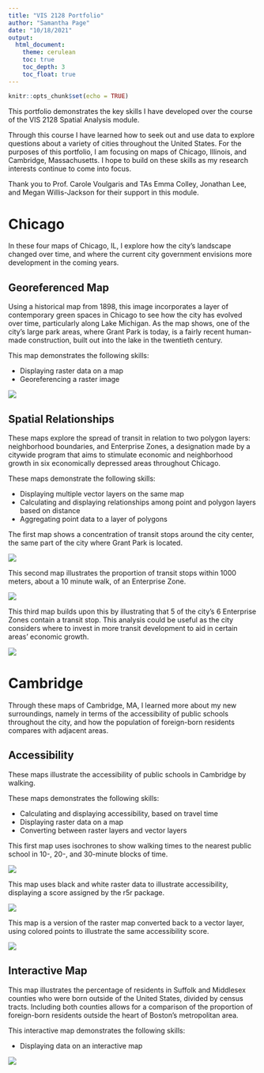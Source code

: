 ```yaml
---
title: "VIS 2128 Portfolio"
author: "Samantha Page"
date: "10/18/2021"
output: 
  html_document:
    theme: cerulean
    toc: true
    toc_depth: 3
    toc_float: true
---
```


```r
knitr::opts_chunk$set(echo = TRUE)
```

This portfolio demonstrates the key skills I have developed over the course of the VIS 2128 Spatial Analysis module. 

Through this course I have learned how to seek out and use data to explore questions about a variety of cities throughout the United States. For the purposes of this portfolio, I am focusing on maps of Chicago, Illinois, and Cambridge, Massachusetts. I hope to build on these skills as my research interests continue to come into focus. 

Thank you to Prof. Carole Voulgaris and TAs Emma Colley, Jonathan Lee, and Megan Willis-Jackson for their support in this module.  

# Chicago
In these four maps of Chicago, IL, I explore how the city's landscape changed over time, and where the current city government envisions more development in the coming years. 

## Georeferenced Map

Using a historical map from 1898, this image incorporates a layer of contemporary green spaces in Chicago to see how the city has evolved over time, particularly along Lake Michigan. As the map shows, one of the city's large park areas, where Grant Park is today, is a fairly recent human-made construction, built out into the lake in the twentieth century. 

This map demonstrates the following skills:

* Displaying raster data on a map
* Georeferencing a raster image

[![](thumbnails/georeference.png)](https://spage17.github.io/vis2128_portfolio/fullsize/georeference.pdf){target="_blank"}


## Spatial Relationships

These maps explore the spread of transit in relation to two polygon layers: neighborhood boundaries, and Enterprise Zones, a designation made by a citywide program that aims to stimulate economic and neighborhood growth in six economically depressed areas throughout Chicago. 

These maps demonstrate the following skills: 

* Displaying multiple vector layers on the same map
* Calculating and displaying relationships among point and polygon layers based on distance
* Aggregating point data to a layer of polygons


The first map shows a concentration of transit stops around the city center, the same part of the city where Grant Park is located.

[![](thumbnails/chicago2.jpg)](https://spage17.github.io/vis2128_portfolio/fullsize/chicago2.pdf){target="_blank"}

This second map illustrates the proportion of transit stops within 1000 meters, about a 10 minute walk, of an Enterprise Zone.

[![](thumbnails/chicago1.jpg)](https://spage17.github.io/vis2128_portfolio/fullsize/chicago1.pdf){target="_blank"}

This third map builds upon this by illustrating that 5 of the city's 6 Enterprise Zones contain a transit stop. This analysis could be useful as the city considers where to invest in more transit development to aid in certain areas' economic growth. 

[![](thumbnails/chicago3.jpg)](https://spage17.github.io/vis2128_portfolio/fullsize/chicago3.pdf){target="_blank"}


# Cambridge
Through these maps of Cambridge, MA, I learned more about my new surroundings, namely in terms of the accessibility of public schools throughout the city, and how the population of foreign-born residents compares with adjacent areas. 

## Accessibility

These maps illustrate the accessibility of public schools in Cambridge by walking. 

These maps demonstrates the following skills:

* Calculating and displaying accessibility, based on travel time
* Displaying raster data on a map
* Converting between raster layers and vector layers


This first map uses isochrones to show walking times to the nearest public school in 10-, 20-, and 30-minute blocks of time. 

[![](thumbnails/cambridge_iso.jpg)](https://spage17.github.io/vis2128_portfolio/fullsize/cambridge_iso.pdf){target="_blank"}

This map uses black and white raster data to illustrate accessibility, displaying a score assigned by the r5r package. 

[![](thumbnails/access_raster_p.jpg)](https://spage17.github.io/vis2128_portfolio/fullsize/access_raster_p.pdf){target="_blank"}

This map is a version of the raster map converted back to a vector layer, using colored points to illustrate the same accessibility score. 

[![](thumbnails/cambridge_access_points.jpg)](https://spage17.github.io/vis2128_portfolio/fullsize/cambridge_access_points.pdf){target="_blank"}


## Interactive Map

This map illustrates the percentage of residents in Suffolk and Middlesex counties who were born outside of the United States, divided by census tracts. Including both counties allows for a comparison of the proportion of foreign-born residents outside the heart of Boston's metropolitan area. 

This interactive map demonstrates the following skills: 

* Displaying data on an interactive map

[![](thumbnails/interactive.jpg)](https://spage17.github.io/vis2128_portfolio/fullsize/interactive_map.html){target="_blank"}
